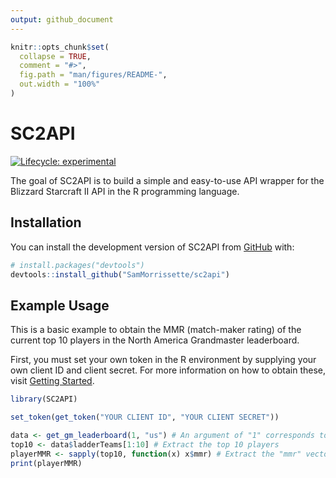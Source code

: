 ```yaml
---
output: github_document
---
```


<!-- README.md is generated from README.Rmd. Please edit that file -->

```r
knitr::opts_chunk$set(
  collapse = TRUE,
  comment = "#>",
  fig.path = "man/figures/README-",
  out.width = "100%"
)
```

# SC2API

<!-- badges: start -->
[![Lifecycle: experimental](https://img.shields.io/badge/lifecycle-experimental-orange.svg)](https://www.tidyverse.org/lifecycle/#experimental)
<!-- badges: end -->

The goal of SC2API is to build a simple and easy-to-use API wrapper for the Blizzard Starcraft II API in the R programming language.

## Installation
You can install the development version of SC2API from [GitHub](https://github.com/) with:

``` r
# install.packages("devtools")
devtools::install_github("SamMorrissette/sc2api")
```
## Example Usage

This is a basic example to obtain the MMR (match-maker rating) of the current top 10 players in the North America Grandmaster leaderboard.

First, you must set your own token in the R environment by supplying your own client ID and client secret. For more information on how to obtain these, visit [Getting Started](https://https://develop.battle.net/documentation/guides/getting-started).

```r
library(SC2API)
```

```r
set_token(get_token("YOUR CLIENT ID", "YOUR CLIENT SECRET"))
```

```r
data <- get_gm_leaderboard(1, "us") # An argument of "1" corresponds to the NA ladder.
top10 <- data$ladderTeams[1:10] # Extract the top 10 players
playerMMR <- sapply(top10, function(x) x$mmr) # Extract the "mmr" vector from each player. 
print(playerMMR)
```


